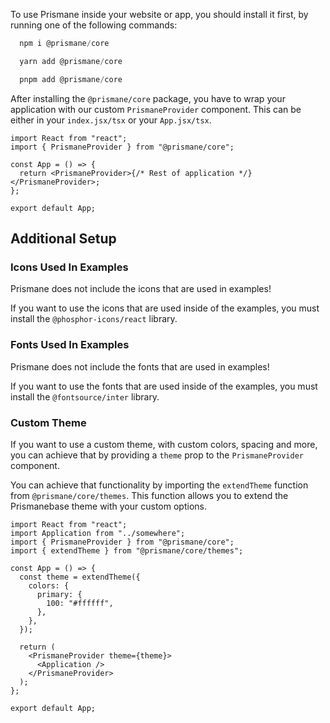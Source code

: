 To use Prismane inside your website or app, you should install it first, by running one of the following commands:

```js
  npm i @prismane/core
```

```js
  yarn add @prismane/core
```

```js
  pnpm add @prismane/core
```

After installing the `@prismane/core` package, you have to wrap your application with our custom `PrismaneProvider` component. This can be either in your `index.jsx/tsx` or your `App.jsx/tsx`.

```tsx
import React from "react";
import { PrismaneProvider } from "@prismane/core";

const App = () => {
  return <PrismaneProvider>{/* Rest of application */}</PrismaneProvider>;
};

export default App;
```

## Additional Setup

### Icons Used In Examples

<Important>
  Prismane does not include the icons that are used in examples!
</Important>

If you want to use the icons that are used inside of the examples, you must install the `@phosphor-icons/react` library.

### Fonts Used In Examples

<Important>
  Prismane does not include the fonts that are used in examples!
</Important>

If you want to use the fonts that are used inside of the examples, you must install the `@fontsource/inter` library.

### Custom Theme

If you want to use a custom theme, with custom colors, spacing and more, you can achieve that by providing a `theme` prop to the `PrismaneProvider` component.

You can achieve that functionality by importing the `extendTheme` function from `@prismane/core/themes`. This function allows you to extend the Prismanebase theme with your custom options.

```tsx
import React from "react";
import Application from "../somewhere";
import { PrismaneProvider } from "@prismane/core";
import { extendTheme } from "@prismane/core/themes";

const App = () => {
  const theme = extendTheme({
    colors: {
      primary: {
        100: "#ffffff",
      },
    },
  });

  return (
    <PrismaneProvider theme={theme}>
      <Application />
    </PrismaneProvider>
  );
};

export default App;
```
